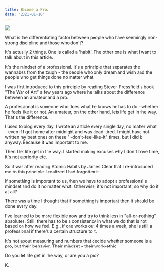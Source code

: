 ```yaml
---
title: Become a Pro.
date: "2021-01-10"
---
```


![](./colors.jpeg)

What is the differentiating factor between people who have seemingly iron-strong discipline and those who don't?

It's actually 2 things. One is called a 'habit'. The other one is what I want to talk about in this article.

It's the mindset of a professional. It's a principle that separates the wannabes from the tough - the people who only dream and wish and the people who get things done no matter what.

I was first introduced to this principle by reading Steven Pressfield's book "The War of Art" a few years ago where he talks about the difference between an amateur and a pro.

A professional is someone who does what he knows he has to do - whether he feels like it or not. An amateur, on the other hand, lets life get in the way. That's the difference.

I used to blog every day. I wrote an article every single day, no matter what - even if I got home after midnight and was dead-tired. I might have not written my best ones on these "I-don't-feel-like-it" times, but I did it anyway. Because it was important to me.

Then I let life get in the way. I started making excuses why I don't have time, it's not a priority etc.

So it was after reading Atomic Habits by James Clear that I re-introduced me to this principle. I realized I had forgotten it.

If something is important to us, then we have to adopt a professional's mindset and do it no matter what. Otherwise, it's not important, so why do it at all?

There was a time I thought that if something is important then it should be done every day.

I've learned to be more flexible now and try to think less in "all-or-nothing" absolutes. Still, there has to be a consistency in what we do that is not based on how we feel. E.g., if one works out 4 times a week, she is still a professional if there's a certain structure to it.

It's not about measuring and numbers that decide whether someone is a pro, but their behavior. Their mindset - their work-ethic.

Do you let life get in the way, or are you a pro?


K.

